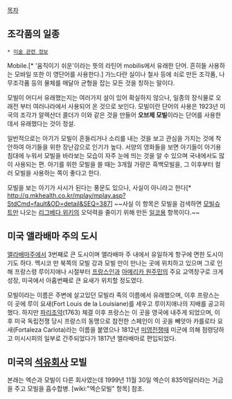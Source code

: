 [[목차]]
== 조각품의 일종 ==
 * [[미술 관련 정보]]

Mobile.[* '움직이기 쉬운'이라는 뜻의 라틴어 mobilis에서 유래한 단어. 흔히들 사용하는 모바일 또한 이 영단어를 사용한다.]
가느다란 실이나 철사 등에 쇠로 만든 조각품, 나무조각품 등의 물체를 매달아 균형을 잡는 모든 것을 칭하는 말이다.

모빌이 어디서 유래했는지는 여러가지 설이 있어 확실하지 않으나, 일종의 장식물로 오래전 부터 여러나라에서 사용되어 온 것으로 보인다.
모빌이란 단어의 사용은 1923년 미국의 조각가 알렉산더 콜더가 이와 같은 것을 만들어 '''오브제 모빌'''이라는 단어를 사용한 데서 유래했다는 것이 정설.

일반적으로는 아기가 모빌이 흔들리거나 소리를 내는 것을 보고 관심을 가지는 것에 착안하여 아기들을 위한 장난감으로 인기가 높다. 서양의 영화들을 보면 아기들이 아기용 침대에 누워서 모빌을 바라보는 모습이 자주 눈에 띄는 것을 알 수 있으며 국내에서도 많이 사용되는 편. 아기를 위한 모빌을 쓸 때는 3개월 가량은 흑백모빌을, 그 이후부터 컬러 모빌을 사용하는 쪽이 좋다고 한다.

모빌을 보는 아기가 사시가 된다는 풍문도 있으나, 사실이 아니라고 한다[* http://q.mkhealth.co.kr/mplay/mplay.asp?StdCmd=fault&OD=detail&SEQ=387]
~~사실 이 항목은 모빌을 검색하면 [[모빌슈트]]만 나오는 [[리그베다 위키]]의 오덕력을 줄이기 위해 만든 [[일코]]용 항목이다.~~
== 미국 앨라배마 주의 도시 ==
[[앨라배마]]주에서 3번째로 큰 도시이며 앨라배마 주 내에서 유일하게 항구에 면한 도시이기도 하다. 멕시코 만 북쪽의 모빌 강과 모빌 만이 만나는 곳에 위치하고 있으며 그로 인해 프랑스령 루이지애나 시절부터 [[프랑스]]인과 [[아메리카 원주민]]의 주요 교역창구로 크게 성장, 미국에서 아홉번째로 큰 요새가 위치할 정도였다.

모빌이라는 이름은 주변에 살고있던 모빌라 족의 이름에서 유래했으며, 이후 프랑스는 이 곳에 루이 요새(Fort Louis de la Louisiane)를 세우고 루이지애나의 지배를 공고히 했다. 하지만 [[파리조약]](1763) 체결 이후 프랑스는 이 곳을 영국에 내주게 되었으며, 이후 미국 독립전쟁 당시 프랑스의 동맹으로 참전한 스페인이 이 곳을 빼앗아 카를로타 요새(Fortaleza Carlota)라는 이름을 붙였으나 1812년 [[미영전쟁]]때 미군에 의해 점령당하고 미시시피의 일부로 간주되었다가 1817년 앨라배마로 편입되었다.

== 미국의 [[석유]]회사 모빌 ==
본래는 엑슨과 모빌이 다른 회사였는데 1999년 11월 30일 엑슨이 835억달러라는 거금을 주고 모빌을 흡수합병. [wiki:"엑슨모빌" 항목] 참조.
